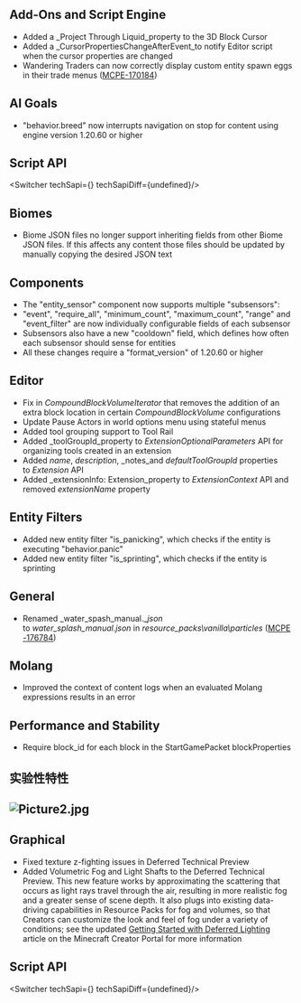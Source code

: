 



## Add-Ons and Script Engine

-   Added a _Project Through Liquid_property to the 3D Block Cursor
-   Added a _CursorPropertiesChangeAfterEvent_to notify Editor script when the cursor properties are changed
-   Wandering Traders can now correctly display custom entity spawn eggs in their trade menus ([MCPE-170184](https://bugs.mojang.com/browse/MCPE-170184))

## AI Goals

-   "behavior.breed" now interrupts navigation on stop for content using engine version 1.20.60 or higher


## **Script API**

<Switcher techSapi={<TechSapiStable/>} techSapiDiff={undefined}/>

## Biomes

-   Biome JSON files no longer support inheriting fields from other Biome JSON files. If this affects any content those files should be updated by manually copying the desired JSON text

## Components

-   The "entity\_sensor" component now supports multiple "subsensors":
-   "event", "require\_all", "minimum\_count", "maximum\_count", "range" and "event\_filter" are now individually configurable fields of each subsensor
-   Subsensors also have a new "cooldown" field, which defines how often each subsensor should sense for entities
-   All these changes require a "format\_version" of 1.20.60 or higher

## Editor

-   Fix in _CompoundBlockVolumeIterator_ that removes the addition of an extra block location in certain _CompoundBlockVolume_ configurations
-   Update Pause Actors in world options menu using stateful menus
-   Added tool grouping support to Tool Rail
-   Added _toolGroupId_property to _ExtensionOptionalParameters_ API for organizing tools created in an extension
-   Added _name_, _description_, _notes_and _defaultToolGroupId_ properties to _Extension_ API
-   Added _extensionInfo: Extension_property to _ExtensionContext_ API and removed _extensionName_ property

## Entity Filters

-   Added new entity filter "is\_panicking", which checks if the entity is executing "behavior.panic"
-   Added new entity filter "is\_sprinting", which checks if the entity is sprinting

## General

-   Renamed _water\_spash\_manual.__json_ to _water\_splash\_manual.json_ in _resource\_packs\\vanilla\\particles_ ([MCPE-176784](https://bugs.mojang.com/browse/MCPE-176784))

## Molang

-   Improved the context of content logs when an evaluated Molang expressions results in an error

## Performance and Stability

-   Require block\_id for each block in the StartGamePacket blockProperties




<h2 className="experimental_divider">实验性特性</h2>




## ![Picture2.jpg](https://feedback.minecraft.net/hc/article_attachments/21755225955725)

## Graphical

-   Fixed texture z-fighting issues in Deferred Technical Preview
-   Added Volumetric Fog and Light Shafts to the Deferred Technical Preview. This new feature works by approximating the scattering that occurs as light rays travel through the air, resulting in more realistic fog and a greater sense of scene depth. It also plugs into existing data-driving capabilities in Resource Packs for fog and volumes, so that Creators can customize the look and feel of fog under a variety of conditions; see the updated [Getting Started with Deferred Lighting](https://learn.microsoft.com/en-us/minecraft/creator/documents/deferredlighting?view=minecraft-bedrock-stable) article on the Minecraft Creator Portal for more information


## **Script API**

<Switcher techSapi={<TechSapiExp/>} techSapiDiff={undefined}/>

